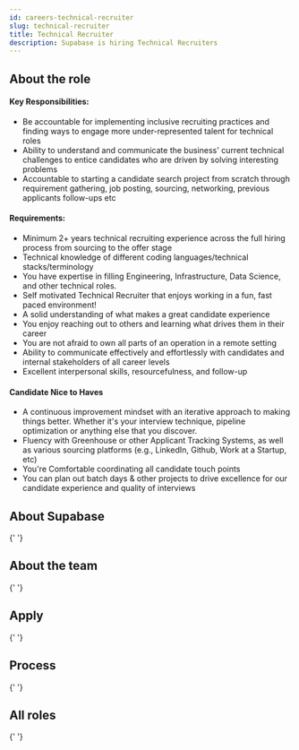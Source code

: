 ```yaml
---
id: careers-technical-recruiter
slug: technical-recruiter
title: Technical Recruiter
description: Supabase is hiring Technical Recruiters
---
```



## About the role

#### Key Responsibilities:

- Be accountable for implementing inclusive recruiting practices and finding ways to engage more under-represented talent for technical roles
- Ability to understand and communicate the business' current technical challenges to entice candidates who are driven by solving interesting problems
- Accountable to starting a candidate search project from scratch through requirement gathering, job posting, sourcing, networking, previous applicants follow-ups etc

#### Requirements:

- Minimum 2+ years technical recruiting experience across the full hiring process from sourcing to the offer stage
- Technical knowledge of different coding languages/technical stacks/terminology
- You have expertise in filling Engineering, Infrastructure, Data Science, and other technical roles.
- Self motivated Technical Recruiter that enjoys working in a fun, fast paced environment!
- A solid understanding of what makes a great candidate experience
- You enjoy reaching out to others and learning what drives them in their career
- You are not afraid to own all parts of an operation in a remote setting
- Ability to communicate effectively and effortlessly with candidates and internal stakeholders of all career levels
- Excellent interpersonal skills, resourcefulness, and follow-up

#### Candidate Nice to Haves

- A continuous improvement mindset with an iterative approach to making things better. Whether it's your interview technique, pipeline optimization or anything else that you discover.
- Fluency with Greenhouse or other Applicant Tracking Systems, as well as various sourcing platforms (e.g., LinkedIn, Github, Work at a Startup, etc)
- You're Comfortable coordinating all candidate touch points
- You can plan out batch days & other projects to drive excellence for our candidate experience and quality of interviews


## About Supabase

<About />{' '}

## About the team

<Team />{' '}

## Apply

<Apply />{' '}

## Process

<Process />{' '}

## All roles

<Roles />{' '}
